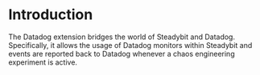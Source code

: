 # Introduction

The Datadog extension bridges the world of Steadybit and Datadog. Specifically, it allows the usage of Datadog monitors within Steadybit and events are reported back to Datadog whenever a chaos engineering experiment is active.